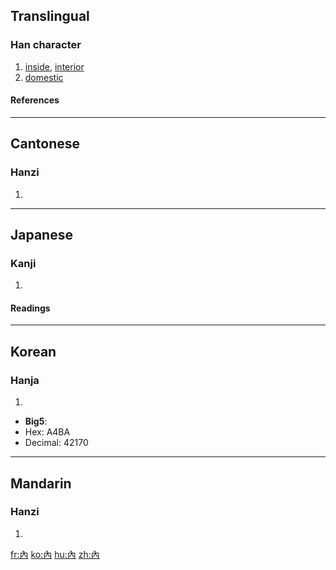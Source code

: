 {{see|内|肉}}
==Translingual==
===Han character===
{{Han char|rn=11|rad=入|as=02|sn=4|four=4022<sub>7</sub>|canj=人月 (OB)}}
# [[inside]], [[interior]]
# [[domestic]]
====References====
{{Han ref|kx=0125.350|dj=0267.030|hdz=10097.020|uh=5167|ud=20839}}
----
==Cantonese==
===Hanzi===
{{yue-hanzi|jyut=|y=noi6}}
# {{defn|Cantonese}}
----
==Japanese==
===Kanji===
{{ja-kanji|grade=|rs=入02}}
# {{defn|Japanese}} 
====Readings====
{{ja-readings|on=[[だい]] (dai), [[ない]] (nai)|kun=[[うち]] (uchi), [[いる]] (iru), [[いれる]] (ireru)}}
----
==Korean==
===Hanja===
{{ko-hanja|hangeul=[[내]], [[납]]|rv=nae, nap|mr=nae, nap}}
# {{defn|Korean}}

* '''Big5''':
* Hex: A4BA
* Decimal: 42170
----
==Mandarin==
===Hanzi===
{{cmn-hanzi|sim=内|pin=[[nèi]] ([[nei4]])|wg=nei<sup>4</sup>}}
# {{defn|Mandarin}}

[[fr:內]]
[[ko:內]]
[[hu:內]]
[[zh:內]]